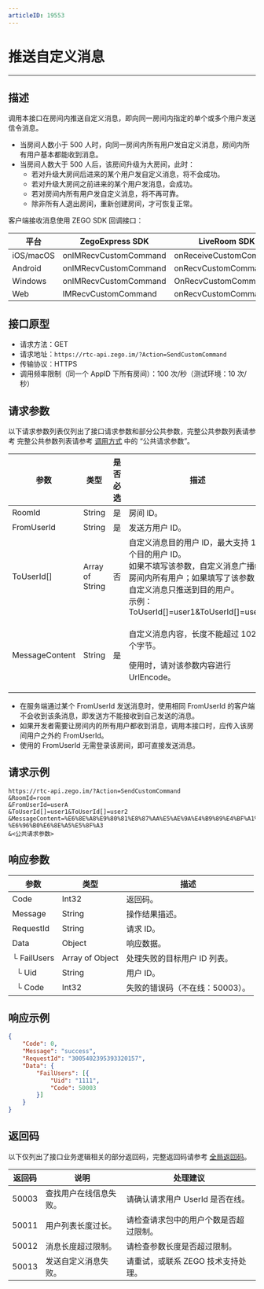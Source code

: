 ```yaml
---
articleID: 19553
---
```




# 推送自定义消息

---


## 描述

调用本接口在房间内推送自定义消息，即向同一房间内指定的单个或多个用户发送信令消息。

<Warning title="注意">


- 当房间人数小于 500 人时，向同一房间内所有用户发自定义消息，房间内所有用户基本都能收到消息。
- 当房间人数大于 500 人后，该房间升级为大房间，此时：
    - 若对升级大房间后进来的某个用户发自定义消息，将不会成功。
    - 若对升级大房间之前进来的某个用户发消息，会成功。
    - 若对房间内所有用户发自定义消息，将不再可靠。
    - 除非所有人退出房间，重新创建房间，才可恢复正常。

</Warning>






客户端接收消息使用 ZEGO SDK 回调接口：

| 平台 |ZegoExpress SDK|LiveRoom SDK|
|-|-|-|
|iOS/macOS| onIMRecvCustomCommand | onReceiveCustomCommand | 
|Android| onIMRecvCustomCommand | onRecvCustomCommand | 
|Windows| onIMRecvCustomCommand |   OnRecvCustomCommand | 
|Web| IMRecvCustomCommand | onRecvCustomCommand | 




## 接口原型

- 请求方法：GET
- 请求地址：`https://rtc-api.zego.im/?Action=SendCustomCommand`
- 传输协议：HTTPS
- 调用频率限制（同一个 AppID 下所有房间）：100 次/秒（测试环境：10 次/秒）


## 请求参数

以下请求参数列表仅列出了接口请求参数和部分公共参数，完整公共参数列表请参考 完整公共参数列表请参考 [调用方式](./../making-api-requests.mdx#公共请求参数) 中的 “公共请求参数”。


<table>

<thead>
  <tr>
    <th>参数</th>
    <th>类型</th>
    <th>是否必选</th>
    <th>描述</th>
  </tr>
</thead>
<tbody>
  <tr>
    <td>RoomId</td>
    <td>String</td>
    <td>是</td>
    <td>房间 ID。</td>
  </tr>
  <tr>
    <td>FromUserId</td>
    <td>String</td>
    <td>是</td>
    <td>发送方用户 ID。</td>
  </tr>
  <tr>
    <td>ToUserId[]</td>
    <td>Array of String</td>
    <td>否</td>
    <td>自定义消息目的用户 ID，最大支持 10 个目的用户 ID。<br />如果不填写该参数，自定义消息广播给房间内所有用户；如果填写了该参数，自定义消息只推送到目的用户。<br />示例：ToUserId[]=user1&ToUserId[]=user2</td>
  </tr>
  <tr>
    <td>MessageContent</td>
    <td>String</td>
    <td>是</td>
    <td><p>自定义消息内容，长度不能超过 1024 个字节。</p><p>使用时，请对该参数内容进行 UrlEncode。</p></td>
  </tr>
</tbody>
</table>

<Warning title="注意">


- 在服务端通过某个 FromUserId 发送消息时，使用相同 FromUserId 的客户端不会收到该条消息，即发送方不能接收到自己发送的消息。
- 如果开发者需要让房间内的所有用户都收到消息，调用本接口时，应传入该房间用户之外的 FromUserId。
- 使用的 FromUserId 无需登录该房间，即可直接发送消息。

</Warning>



## 请求示例

```
https://rtc-api.zego.im/?Action=SendCustomCommand
&RoomId=room
&FromUserId=userA
&ToUserId[]=user1&ToUserId[]=user2
&MessageContent=%E6%8E%A8%E9%80%81%E8%87%AA%E5%AE%9A%E4%B9%89%E4%BF%A1%E6%81%AF-%E6%96%B0%E6%8E%A5%E5%8F%A3
&<公共请求参数>
```

## 响应参数


<table>

<thead>
  <tr>
    <th>参数</th>
    <th>类型</th>
    <th>描述</th>
  </tr>
</thead>
<tbody>
  <tr>
    <td>Code</td>
    <td>Int32</td>
    <td>返回码。</td>
  </tr>
  <tr>
    <td>Message</td>
    <td>String</td>
    <td>操作结果描述。</td>
  </tr>
  <tr>
    <td>RequestId</td>
    <td>String</td>
    <td>请求 ID。</td>
  </tr>
  <tr>
    <td>Data</td>
    <td>Object</td>
    <td>响应数据。</td>
  </tr>
  <tr>
    <td>└ FailUsers</td>
    <td>Array of Object</td>
    <td>处理失败的目标用户 ID 列表。</td>
  </tr>
  <tr>
    <td>&nbsp;&nbsp;└ Uid</td>
    <td>String</td>
    <td>用户 ID。</td>
  </tr>
  <tr>
    <td>&nbsp;&nbsp;└ Code</td>
    <td>Int32</td>
    <td>失败的错误码（不在线：50003）。</td>
  </tr>
</tbody>
</table>


## 响应示例

```json
{
    "Code": 0,
    "Message": "success",
    "RequestId": "3005402395393320157",
    "Data": {
        "FailUsers": [{
            "Uid": "1111",
            "Code": 50003
        }]
    }
}
```

## 返回码

以下仅列出了接口业务逻辑相关的部分返回码，完整返回码请参考 [全局返回码](!global_return_code)。

|返回码|说明| 处理建议 |
|-----|----|----|
| 50003 | 查找用户在线信息失败。 | 请确认请求用户 UserId 是否在线。 |
| 50011 | 用户列表长度过长。 | 请检查请求包中的用户个数是否超过限制。 |
| 50012 | 消息长度超过限制。 | 请检查参数长度是否超过限制。|
| 50013 | 发送自定义消息失败。 | 请重试，或联系 ZEGO 技术支持处理。 |
